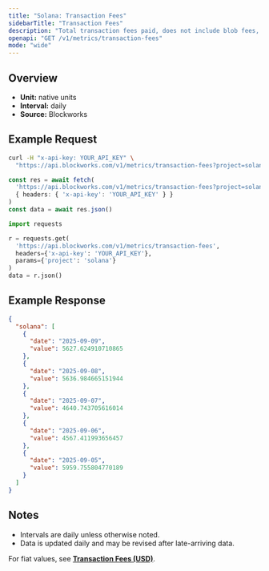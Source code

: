 ```yaml
---
title: "Solana: Transaction Fees"
sidebarTitle: "Transaction Fees"
description: "Total transaction fees paid, does not include blob fees, out-of-protocol tips, or additional sources of revenue"
openapi: "GET /v1/metrics/transaction-fees"
mode: "wide"
---
```


## Overview

- **Unit:** native units
- **Interval:** daily
- **Source:** Blockworks

## Example Request

<CodeGroup>

```bash cURL
curl -H "x-api-key: YOUR_API_KEY" \
  "https://api.blockworks.com/v1/metrics/transaction-fees?project=solana"
```

```typescript TypeScript
const res = await fetch(
  'https://api.blockworks.com/v1/metrics/transaction-fees?project=solana',
  { headers: { 'x-api-key': 'YOUR_API_KEY' } }
)
const data = await res.json()
```

```python Python
import requests

r = requests.get(
  'https://api.blockworks.com/v1/metrics/transaction-fees',
  headers={'x-api-key': 'YOUR_API_KEY'},
  params={'project': 'solana'}
)
data = r.json()
```

</CodeGroup>

## Example Response

```json
{
  "solana": [
    {
      "date": "2025-09-09",
      "value": 5627.624910710865
    },
    {
      "date": "2025-09-08",
      "value": 5636.984665151944
    },
    {
      "date": "2025-09-07",
      "value": 4640.743705616014
    },
    {
      "date": "2025-09-06",
      "value": 4567.411993656457
    },
    {
      "date": "2025-09-05",
      "value": 5959.755804770189
    }
  ]
}
```

## Notes
- Intervals are daily unless otherwise noted.
- Data is updated daily and may be revised after late-arriving data.

<Note>For fiat values, see **[Transaction Fees (USD)](./transaction-fees-usd)**.</Note>